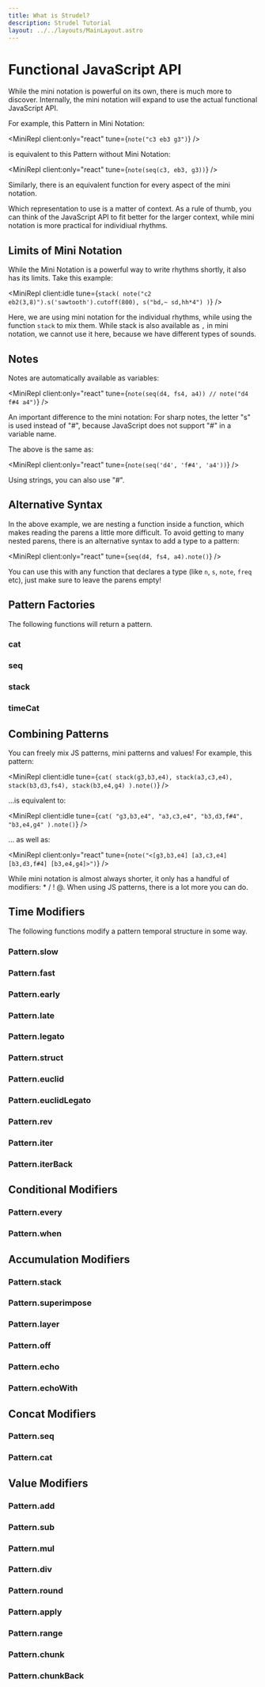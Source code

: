 ```yaml
---
title: What is Strudel?
description: Strudel Tutorial
layout: ../../layouts/MainLayout.astro
---
```



# Functional JavaScript API

While the mini notation is powerful on its own, there is much more to discover.
Internally, the mini notation will expand to use the actual functional JavaScript API.

For example, this Pattern in Mini Notation:

<MiniRepl client:only="react" tune={`note("c3 eb3 g3")`} />

is equivalent to this Pattern without Mini Notation:

<MiniRepl client:only="react" tune={`note(seq(c3, eb3, g3))`} />

Similarly, there is an equivalent function for every aspect of the mini notation.

Which representation to use is a matter of context. As a rule of thumb, you can think of the JavaScript API
to fit better for the larger context, while mini notation is more practical for individiual rhythms.

## Limits of Mini Notation

While the Mini Notation is a powerful way to write rhythms shortly, it also has its limits. Take this example:

<MiniRepl
  client:idle
  tune={`stack(
  note("c2 eb2(3,8)").s('sawtooth').cutoff(800),
  s("bd,~ sd,hh*4")
)`}
/>

Here, we are using mini notation for the individual rhythms, while using the function `stack` to mix them.
While stack is also available as `,` in mini notation, we cannot use it here, because we have different types of sounds.

## Notes

Notes are automatically available as variables:

<MiniRepl client:only="react" tune={`note(seq(d4, fs4, a4)) // note("d4 f#4 a4")`} />

An important difference to the mini notation:
For sharp notes, the letter "s" is used instead of "#", because JavaScript does not support "#" in a variable name.

The above is the same as:

<MiniRepl client:only="react" tune={`note(seq('d4', 'f#4', 'a4'))`} />

Using strings, you can also use "#".

## Alternative Syntax

In the above example, we are nesting a function inside a function, which makes reading the parens a little more difficult.
To avoid getting to many nested parens, there is an alternative syntax to add a type to a pattern:

<MiniRepl client:only="react" tune={`seq(d4, fs4, a4).note()`} />

You can use this with any function that declares a type (like `n`, `s`, `note`, `freq` etc), just make sure to leave the parens empty!

## Pattern Factories

The following functions will return a pattern.

### cat

<JsDoc client:idle name="cat" h={0} />

### seq

<JsDoc client:idle name="seq" h={0} />

### stack

<JsDoc client:idle name="stack" h={0} />

### timeCat

<JsDoc client:idle name="timeCat" h={0} />

## Combining Patterns

You can freely mix JS patterns, mini patterns and values! For example, this pattern:

<MiniRepl
  client:idle
  tune={`cat(
  stack(g3,b3,e4),
  stack(a3,c3,e4),
  stack(b3,d3,fs4),
  stack(b3,e4,g4)
).note()`}
/>

...is equivalent to:

<MiniRepl
  client:idle
  tune={`cat(
  "g3,b3,e4",
  "a3,c3,e4",
  "b3,d3,f#4",
  "b3,e4,g4"
).note()`}
/>

... as well as:

<MiniRepl client:only="react" tune={`note("<[g3,b3,e4] [a3,c3,e4] [b3,d3,f#4] [b3,e4,g4]>")`} />

While mini notation is almost always shorter, it only has a handful of modifiers: \* / ! @.
When using JS patterns, there is a lot more you can do.

## Time Modifiers

The following functions modify a pattern temporal structure in some way.

### Pattern.slow

<JsDoc client:idle name="Pattern.slow" h={0} />

### Pattern.fast

<JsDoc client:idle name="Pattern.fast" h={0} />

### Pattern.early

<JsDoc client:idle name="Pattern.early" h={0} />

### Pattern.late

<JsDoc client:idle name="Pattern.late" h={0} />

### Pattern.legato

<JsDoc client:idle name="Pattern.legato" h={0} />

### Pattern.struct

<JsDoc client:idle name="Pattern.struct" h={0} />

### Pattern.euclid

<JsDoc client:idle name="Pattern.euclid" h={0} />

### Pattern.euclidLegato

<JsDoc client:idle name="Pattern.euclidLegato" h={0} />

### Pattern.rev

<JsDoc client:idle name="Pattern.rev" h={0} />

### Pattern.iter

<JsDoc client:idle name="Pattern.iter" h={0} />

### Pattern.iterBack

<JsDoc client:idle name="Pattern.iterBack" h={0} />

## Conditional Modifiers

### Pattern.every

<JsDoc client:idle name="Pattern.every" h={0} />

### Pattern.when

<JsDoc client:idle name="Pattern.when" h={0} />

## Accumulation Modifiers

### Pattern.stack

<JsDoc client:idle name="Pattern.stack" h={0} />

### Pattern.superimpose

<JsDoc client:idle name="Pattern.superimpose" h={0} />

### Pattern.layer

<JsDoc client:idle name="Pattern.layer" h={0} />

### Pattern.off

<JsDoc client:idle name="Pattern.off" h={0} />

### Pattern.echo

<JsDoc client:idle name="Pattern.echo" h={0} />

### Pattern.echoWith

<JsDoc client:idle name="Pattern.echoWith" h={0} />

## Concat Modifiers

### Pattern.seq

<JsDoc client:idle name="Pattern.seq" h={0} />

### Pattern.cat

<JsDoc client:idle name="Pattern.cat" h={0} />

## Value Modifiers

### Pattern.add

<JsDoc client:idle name="Pattern.add" h={0} />

### Pattern.sub

<JsDoc client:idle name="Pattern.sub" h={0} />

### Pattern.mul

<JsDoc client:idle name="Pattern.mul" h={0} />

### Pattern.div

<JsDoc client:idle name="Pattern.div" h={0} />

### Pattern.round

<JsDoc client:idle name="Pattern.round" h={0} />

### Pattern.apply

<JsDoc client:idle name="Pattern.apply" h={0} />

### Pattern.range

<JsDoc client:idle name="Pattern.range" h={0} />

### Pattern.chunk

<JsDoc client:idle name="Pattern.chunk" h={0} />

### Pattern.chunkBack

<JsDoc client:idle name="Pattern.chunkBack" h={0} />
